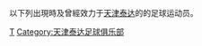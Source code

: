 {{Catnav|頁面分類|...|各國足球|中國足球|中国足球俱乐部球员}}
{{Catnav|頁面分類|...|中国体育|中國足球|中国足球俱乐部球员}}

以下列出現時及曾經效力于[[天津泰达|天津泰达]]的的足球运动员。

[[Category:效力中国足球俱乐部的球员|T]]
[[Category:天津泰达足球俱乐部|Category:天津泰达足球俱乐部]]